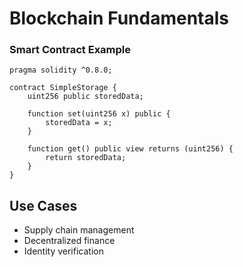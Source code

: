 
<MdxLayout>

# Blockchain Fundamentals

### Smart Contract Example

```solidity
pragma solidity ^0.8.0;

contract SimpleStorage {
    uint256 public storedData;

    function set(uint256 x) public {
        storedData = x;
    }

    function get() public view returns (uint256) {
        return storedData;
    }
}
```

## Use Cases

- Supply chain management
- Decentralized finance
- Identity verification

</MdxLayout>
